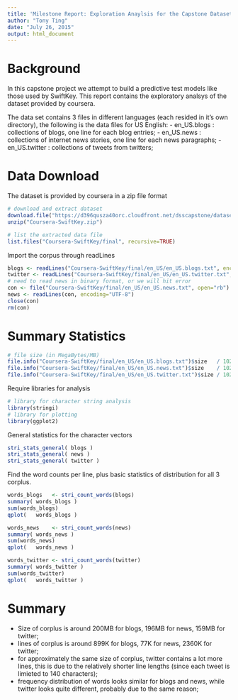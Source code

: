 ```yaml
---
title: 'Milestone Report: Exploration Anaylsis for the Capstone Dataset'
author: "Tony Ting"
date: "July 26, 2015"
output: html_document
---
```


# Background
In this capstone project we attempt to build a predictive test models like those used by SwiftKey. This report contains the exploratory analsys of the dataset provided by coursera. 

The data set contains 3 files in different languages (each resided in it's own directory), the following is the data files for US English:
 - en_US.blogs   : collections of blogs, one line for each blog entries;
 - en_US.news    : collections of internet news stories, one line for each news paragraphs;
 - en_US.twitter : collections of tweets from twitters; 
 

# Data Download 

The dataset is provided by coursera in a zip file format

```r
# download and extract dataset
download.file("https://d396qusza40orc.cloudfront.net/dsscapstone/dataset/Coursera-SwiftKey.zip", "Coursera-SwiftKey.zip")
unzip("Coursera-SwiftKey.zip")
```

```r

# list the extracted data file 
list.files("Coursera-SwiftKey/final", recursive=TRUE)

```

Import the corpus through readLines

```r

blogs <- readLines("Coursera-SwiftKey/final/en_US/en_US.blogs.txt", encoding="UTF-8")
twitter <- readLines("Coursera-SwiftKey/final/en_US/en_US.twitter.txt", encoding="UTF-8")
# need to read news in binary format, or we will hit error
con <- file("Coursera-SwiftKey/final/en_US/en_US.news.txt", open="rb")
news <- readLines(con, encoding="UTF-8")
close(con)
rm(con)

```


# Summary Statistics

```r
# file size (in MegaBytes/MB)
file.info("Coursera-SwiftKey/final/en_US/en_US.blogs.txt")$size   / 1024^2
file.info("Coursera-SwiftKey/final/en_US/en_US.news.txt")$size    / 1024^2
file.info("Coursera-SwiftKey/final/en_US/en_US.twitter.txt")$size / 1024^2
```

Require libraries for analysis
```r
# library for character string analysis
library(stringi)
# library for plotting
library(ggplot2)
```

General statistics for the character vectors
```r
stri_stats_general( blogs )
stri_stats_general( news )
stri_stats_general( twitter )
```

Find the word counts per line, plus basic statistics of distribution for all 3 corplus. 
```r
words_blogs   <- stri_count_words(blogs)
summary( words_blogs )
sum(words_blogs)
qplot(   words_blogs )

words_news    <- stri_count_words(news)
summary( words_news )
sum(words_news)
qplot(   words_news )

words_twitter <- stri_count_words(twitter)
summary( words_twitter )
sum(words_twitter)
qplot(   words_twitter )
```

# Summary
-  Size of corplus is around 200MB for blogs, 196MB for news, 159MB for twitter;
-  lines of corplus is around 899K for blogs, 77K for news, 2360K for twitter;
-  for approximately the same size of corplus, twitter contains a lot more lines, this is due to the relatively shorter line lengths (since each tweet is limieted to 140 characters);
-  frequency distribution of words looks similar for blogs and news, while twitter looks quite different, probably due to the same reason;

